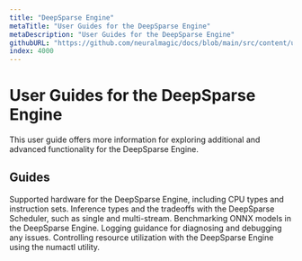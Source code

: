 ```yaml
---
title: "DeepSparse Engine"
metaTitle: "User Guides for the DeepSparse Engine"
metaDescription: "User Guides for the DeepSparse Engine"
githubURL: "https://github.com/neuralmagic/docs/blob/main/src/content/user-guide/deepsparse-engine.mdx"
index: 4000
---
```


# User Guides for the DeepSparse Engine

This user guide offers more information for exploring additional and advanced functionality for the DeepSparse Engine.

## Guides

<LinkCards>
  <LinkCard href="./hardware-support" heading="Supported Hardware">
    Supported hardware for the DeepSparse Engine, including CPU types and instruction sets.
  </LinkCard>

  <LinkCard href="./scheduler" heading="Inference Types">
    Inference types and the tradeoffs with the DeepSparse Scheduler, such as single and multi-stream.
  </LinkCard>

  <LinkCard href="./benchmarking" heading="Benchmarking">
    Benchmarking ONNX models in the DeepSparse Engine.
  </LinkCard>

  <LinkCard href="./diagnostics-debugging" heading="Diagnostics/Debugging">
    Logging guidance for diagnosing and debugging any issues.
  </LinkCard>

  <LinkCard href="./numactl-utility" heading="numactl Utility">
    Controlling resource utilization with the DeepSparse Engine using the numactl utility.
  </LinkCard>
</LinkCards>
